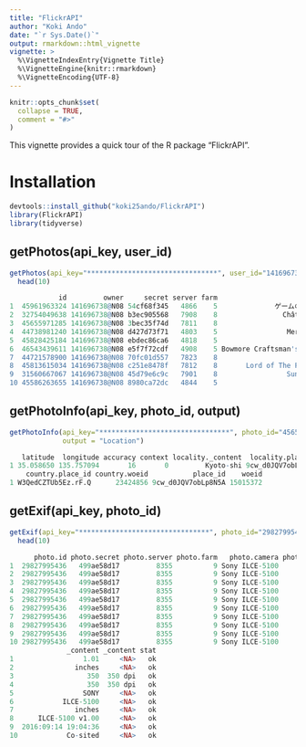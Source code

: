 ```yaml
---
title: "FlickrAPI"
author: "Koki Ando"
date: "`r Sys.Date()`"
output: rmarkdown::html_vignette
vignette: >
  %\VignetteIndexEntry{Vignette Title}
  %\VignetteEngine{knitr::rmarkdown}
  %\VignetteEncoding{UTF-8}
---
```


```r
knitr::opts_chunk$set(
  collapse = TRUE,
  comment = "#>"
)
```

This vignette provides a quick tour of the R package "FlickrAPI".

# Installation

```r
devtools::install_github("koki25ando/FlickrAPI")
library(FlickrAPI)
library(tidyverse)
```

## getPhotos(api_key, user_id)

```r
getPhotos(api_key="********************************", user_id="141696738@N08") %>% 
  head(10)
```

```r
            id         owner     secret server farm                                      title ispublic isfriend isfamily
1  45961963324 141696738@N08 54cf68f345   4866    5              ゲームの王国 by Satoshi Ogawa        1        0        0
2  32754049638 141696738@N08 b3ec905568   7908    8                Château La Gontrie Moelleux        1        0        0
3  45655971285 141696738@N08 3bec35f74d   7811    8                       Bourgogne Blanc 2015        1        0        0
4  44738981240 141696738@N08 d427d73f71   4803    5                 Merchants by Reiner Knizia        1        0        0
5  45828425184 141696738@N08 ebdec86ca6   4818    5                              Opus One 2013        1        0        0
6  46543439611 141696738@N08 e5f7f72cdf   4908    5 Bowmore Craftsman's Selection No.0734/3000        1        0        0
7  44721578900 141696738@N08 70fc01d557   7823    8                      Santenay Louis Latour        1        0        0
8  45813615034 141696738@N08 c251e8478f   7812    8       Lord of The Flies by William Golding        1        0        0
9  31560667067 141696738@N08 45d79e6c9c   7901    8                 Suntory Plum Wine Yamazaki        1        0        0
10 45586263655 141696738@N08 8980ca72dc   4844    5                            Bourgogne Rouge        1        0        0
```


## getPhotoInfo(api_key, photo_id, output)

```r
getPhotoInfo(api_key="********************************", photo_id="45655971285", 
             output = "Location")
```

```r
   latitude  longitude accuracy context locality._content  locality.place_id locality.woeid  region._content  region.place_id region.woeid country._content
1 35.058650 135.757094       16       0         Kyoto-shi 9cw_d0JQV7obLp8N5A       15015372 Kyoto Prefecture vAd3SUZTUb5ktGbw      2345871            Japan
    country.place_id country.woeid           place_id    woeid
1 W3QedCZTUb5Ez.rF.Q      23424856 9cw_d0JQV7obLp8N5A 15015372
```


## getExif(api_key, photo_id)

```r
getExif(api_key="********************************", photo_id="29827995436") %>% 
  head(10)
```

```r
      photo.id photo.secret photo.server photo.farm   photo.camera photo.exif.tagspace photo.exif.tagspaceid   photo.exif.tag         photo.exif.label
1  29827995436   499ae58d17         8355          9 Sony ILCE-5100                JFIF                     0      JFIFVersion              JFIFVersion
2  29827995436   499ae58d17         8355          9 Sony ILCE-5100                JFIF                     0   ResolutionUnit          Resolution Unit
3  29827995436   499ae58d17         8355          9 Sony ILCE-5100                JFIF                     0      XResolution             X-Resolution
4  29827995436   499ae58d17         8355          9 Sony ILCE-5100                JFIF                     0      YResolution             Y-Resolution
5  29827995436   499ae58d17         8355          9 Sony ILCE-5100                IFD0                     0             Make                     Make
6  29827995436   499ae58d17         8355          9 Sony ILCE-5100                IFD0                     0            Model                    Model
7  29827995436   499ae58d17         8355          9 Sony ILCE-5100                IFD0                     0   ResolutionUnit          Resolution Unit
8  29827995436   499ae58d17         8355          9 Sony ILCE-5100                IFD0                     0         Software                 Software
9  29827995436   499ae58d17         8355          9 Sony ILCE-5100                IFD0                     0       ModifyDate Date and Time (Modified)
10 29827995436   499ae58d17         8355          9 Sony ILCE-5100                IFD0                     0 YCbCrPositioning        YCbCr Positioning
              _content _content stat
1                 1.01     <NA>   ok
2               inches     <NA>   ok
3                  350  350 dpi   ok
4                  350  350 dpi   ok
5                 SONY     <NA>   ok
6            ILCE-5100     <NA>   ok
7               inches     <NA>   ok
8      ILCE-5100 v1.00     <NA>   ok
9  2016:09:14 19:04:36     <NA>   ok
10            Co-sited     <NA>   ok
```


